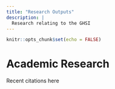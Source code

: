 ```yaml
---
title: "Research Outputs"
description: |
  Research relating to the GHSI
---
```


```r
knitr::opts_chunk$set(echo = FALSE)
```

# Academic Research
Recent citations here